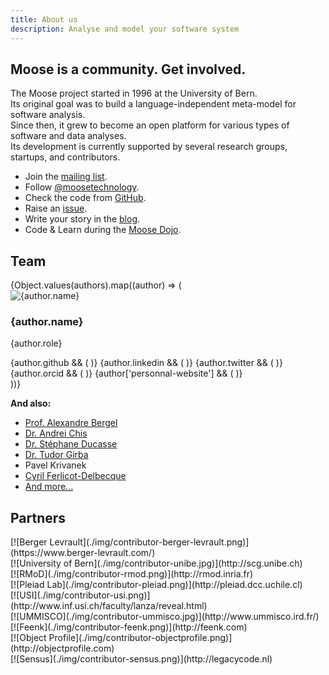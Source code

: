 ```yaml
---
title: About us
description: Analyse and model your software system
---
```



## Moose is a community. <span class="text-blue-500">Get involved.</span>

The Moose project started in 1996 at the University of Bern.  
Its original goal was to build a language-independent meta-model for software analysis.  
Since then, it grew to become an open platform for various types of software and data analyses.  
Its development is currently supported by several research groups, startups, and contributors.

- <span class="text-blue-500">Join</span> the [mailing list](https://sympa.inria.fr/sympa/subscribe/moose).
- <span class="text-blue-500">Follow</span> [@moosetechnology](https://twitter.com/moosetechnology).
- <span class="text-blue-500">Check</span> the code from [GitHub](https://github.com/moosetechnology/Moose).
- <span class="text-blue-500">Raise</span> an [issue](https://github.com/moosetechnology/Moose/issues).
- <span class="text-blue-500">Write</span> your story in the [blog](https://modularmoose.org/posts/).
- <span class="text-blue-500">Code & Learn</span> during the [Moose Dojo](https://github.com/moosetechnology/Famix/projects/1#column-11845458).

## Team

<div class="grid grid-cols-1 sm:grid-cols-2 lg:grid-cols-3 gap-6">
  {Object.values(authors).map((author) => (
    <div key={author.name} class="bg-white dark:bg-gray-800 shadow-md rounded-lg p-6 flex flex-col items-center mt-0">
      <img
        src={author.image}
        alt={author.name}
        class="w-24 h-24 rounded-full mb-4"
      />
      <h3 class="text-lg text-center font-semibold text-gray-900 dark:text-white">{author.name}</h3>
      <p class="text-sm text-gray-600 dark:text-gray-300">{author.role}</p>
      <div class="flex space-x-3 mt-4">
        {author.github && (
          <a href={author.github} target="_blank" rel="noopener noreferrer" class="no-underline">
            <i class="ri-github-fill w-5 h-5 text-gray-700 dark:text-white"></i>
          </a>
        )}
        {author.linkedin && (
          <a href={author.linkedin} target="_blank" rel="noopener noreferrer" class="no-underline">
            <i class="ri-linkedin-box-fill w-5 h-5 text-blue-700 dark:text-white"></i>
          </a>
        )}
        {author.twitter && (
          <a href={author.twitter} target="_blank" rel="noopener noreferrer" class="no-underline">
            <i class="ri-twitter-x-line w-5 h-5 text-blue-500 dark:text-white"></i>
          </a>
        )}
        {author.orcid && (
          <a href={author.orcid} target="_blank" rel="noopener noreferrer" class="no-underline">
            <i class="ri-graduation-cap-fill w-5 h-5 text-green-500 dark:text-white"></i>
          </a>
        )}
        {author['personnal-website'] && (
          <a
            href={author['personnal-website']}
            target="_blank"
            rel="noopener noreferrer"
            class="no-underline"
          >
            <i class="ri-global-fill w-5 h-5 text-gray-700 dark:text-white"></i>
          </a>
        )}
      </div>
    </div>
  ))}
</div>

**And also:**

- [Prof. Alexandre Bergel](http://bergel.eu/)
- [Dr. Andrei Chis](http://andreichis.com/)
- [Dr. Stéphane Ducasse](http://stephane.ducasse.free.fr/)
- [Dr. Tudor Girba](http://tudorgirba.com/)
- Pavel Krivanek
- [Cyril Ferlicot-Delbecque](https://ferlicot.fr/)
- [And more...](https://github.com/orgs/moosetechnology/people)


## Partners

<div class="grid grid-cols-2 md:grid-cols-3 gap-4">
<div>
    [![Berger Levrault](./img/contributor-berger-levrault.png)](https://www.berger-levrault.com/)
</div>
<div>
    [![University of Bern](./img/contributor-unibe.jpg)](http://scg.unibe.ch)
</div>
<div>
    [![RMoD](./img/contributor-rmod.png)](http://rmod.inria.fr)
</div>
<div>
    [![Pleiad Lab](./img/contributor-pleiad.png)](http://pleiad.dcc.uchile.cl)
</div>
<div>
    [![USI](./img/contributor-usi.png)](http://www.inf.usi.ch/faculty/lanza/reveal.html)
</div>
<div>
    [![UMMISCO](./img/contributor-ummisco.jpg)](http://www.ummisco.ird.fr/)
</div>
<div>
    [![Feenk](./img/contributor-feenk.png)](http://feenk.com)
</div>
<div>
    [![Object Profile](./img/contributor-objectprofile.png)](http://objectprofile.com)
</div>
<div>
    [![Sensus](./img/contributor-sensus.png)](http://legacycode.nl)
</div>
</div>